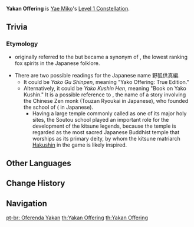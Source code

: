 {{Constellation Infobox
|image       = Constellation Yakan Offering.png
|description = Each time [[Great Secret Art: Tenko Kenshin]] activates a Tenko Thunderbolt, Yae Miko will restore 8 Elemental Energy for herself.
|level       = 1
|character   = Yae Miko
|utility1    = Energy
}}
'''Yakan Offering''' is [[Yae Miko]]'s [[Level 1 Constellation]].
<!--
==Gameplay Notes==
-->
==Trivia==
===Etymology===
* {{lang|''Yakan''|ja=野干|ja_lit=wild jackal}} originally referred to the {{w|Indian jackal}} but became a synonym of {{lang|''{{w|Yako (fox)|yako}}''|ja=野狐|ja_tl=wild fox}}, the lowest ranking fox spirits in the Japanese folklore.
* There are two possible readings for the Japanese name 野狐供真編.
** It could be ''Yako Gu Shinpen'', meaning "Yako Offering: True Edition."
** Alternatively, it could be ''Yako Kushin Hen'', meaning "Book on Yako Kushin." It is a possible reference to {{lang|"Touzan Kushin"|ja=洞山供真}}, the name of a story involving the Chinese Zen monk {{w|Dongshan Liangjie}} (Touzan Ryoukai in Japanese), who founded the school of {{w|Caodong school|Caodong}} ({{w|Sōtō|Soutou}} in Japanese).
*** Having a large temple commonly called {{w|Toyokawa Inari}} as one of its major holy sites, the Soutou school played an important role for the development of the kitsune legends, because the temple is regarded as the most sacred Japanese Buddhist temple that worships {{w|Dakini}} as its primary deity, by whom the kitsune matriarch [[Hakushin]] in the game is likely inspired.

==Other Languages==
{{Other Languages
|en      = Yakan Offering
|zhs     = 野狐供真篇
|zhs_rm  = Yěhú Gòng Zhēnpiān{{Assumed}}
|zht     = 野狐供真篇
|zht_rm  = Yěhú Gòng Zhēnpiān{{Assumed}}
|zh_tl   = {{w|Yako (fox)|Yako}} Offering: True Edition{{Sino|zh|ja}}
|ja      = 野狐供真編
|ja_rm   = Yako Gu Shinpen{{Assumed}}
|ja_tl   = {{w|Yako (fox)|Yako}} Offering: True Edition
|ja_note = See the [[#Etymology|Etymology section]].
|ko      = 여우의 제물
|ko_rm   = Yeo'u-ui Jemul
|ko_tl   = Offering of Fox
|es      = Ofrenda de los yako
|es_tl   = Offering of the Yako
|fr      = Offrande des yakan
|fr_tl   = Offering of the Yakan
|ru      = Подношения яко
|ru_tl   = Yako Offerings
|th      = Yakan Offering
|vi      = Biên Niên Sử Hồ Ly
|vi_tl   = Chronicle of {{w|Hồ ly tinh|Fox Spirit}}
|vi_note = Perhaps the translation ''Biên Niên Sử'' ("Chronicle") interprets a part of the Chinese name 供真篇 as ''Gōngzhēn Piān'', or "Book That Provides Truth."
|de      = Yakan-Opfer
|de_tl   = Yakan-Sacrifice
|id      = Yakan Offering
|pt      = Oferenda Yakan
|pt_tl   = Yakan Offering
}}

==Change History==
{{Change History|2.5}}

==Navigation==
{{Talent Navbox|Yae Miko}}
[[pt-br: Oferenda Yakan]]
[[th:Yakan Offering]]
[[th:Yakan Offering]]
